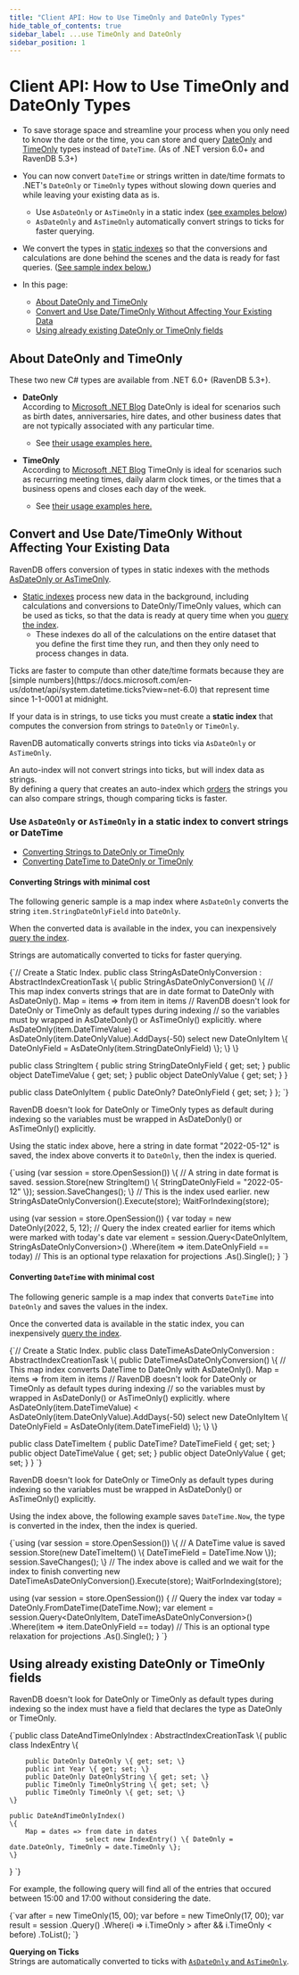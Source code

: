 ```yaml
---
title: "Client API: How to Use TimeOnly and DateOnly Types"
hide_table_of_contents: true
sidebar_label: ...use TimeOnly and DateOnly
sidebar_position: 1
---
```



# Client API: How to Use TimeOnly and DateOnly Types
<Admonition type="note" title="Note">

* To save storage space and streamline your process when you only need to know the date or the time, you can store and query 
  [DateOnly](https://devblogs.microsoft.com/dotnet/date-time-and-time-zone-enhancements-in-net-6/#the-dateonly-type) 
  and [TimeOnly](https://devblogs.microsoft.com/dotnet/date-time-and-time-zone-enhancements-in-net-6/#the-timeonly-type) types 
  instead of `DateTime`. (As of .NET version 6.0+ and RavenDB 5.3+)

* You can now convert `DateTime` or strings written in date/time formats to .NET's 
  `DateOnly` or `TimeOnly` types without slowing down queries and while leaving your existing data as is.  
   * Use `AsDateOnly` or `AsTimeOnly` in a static index ([see examples below](../../client-api/how-to/using-timeonly-and-dateonly.mdx#use--or--in-a-static-index-to-convert-strings-or-datetime))
   * `AsDateOnly` and `AsTimeOnly` automatically convert strings to ticks for faster querying.  

* We convert the types in [static indexes](../../indexes/map-indexes.mdx) so that the conversions and calculations are done behind the scenes
  and the data is ready for fast queries. ([See sample index below.](../../client-api/how-to/using-timeonly-and-dateonly.mdx#convert-and-use-date/timeonly-without-affecting-your-existing-data))  

* In this page: 
   * [About DateOnly and TimeOnly](../../client-api/how-to/using-timeonly-and-dateonly.mdx#about-dateonly-and-timeonly) 
   * [Convert and Use Date/TimeOnly Without Affecting Your Existing Data](../../client-api/how-to/using-timeonly-and-dateonly.mdx#convert-and-use-date/timeonly-without-affecting-your-existing-data) 
   * [Using already existing DateOnly or TimeOnly fields](../../client-api/how-to/using-timeonly-and-dateonly.mdx#using-already-existing-dateonly-or-timeonly-fields) 

</Admonition>

## About DateOnly and TimeOnly

These two new C# types are available from .NET 6.0+ (RavenDB 5.3+).  

* **DateOnly**  
  According to [Microsoft .NET Blog](https://devblogs.microsoft.com/dotnet/date-time-and-time-zone-enhancements-in-net-6/#the-dateonly-type)
  DateOnly is ideal for scenarios such as birth dates, anniversaries, hire dates, 
  and other business dates that are not typically associated with any particular time. 
  * See [their usage examples here.](https://devblogs.microsoft.com/dotnet/date-time-and-time-zone-enhancements-in-net-6/#the-dateonly-type)

* **TimeOnly**  
  According to [Microsoft .NET Blog](https://devblogs.microsoft.com/dotnet/date-time-and-time-zone-enhancements-in-net-6/#the-timeonly-type)
  TimeOnly is ideal for scenarios such as recurring meeting times, daily alarm clock times, 
  or the times that a business opens and closes each day of the week.
  * See [their usage examples here.](https://devblogs.microsoft.com/dotnet/date-time-and-time-zone-enhancements-in-net-6/#the-timeonly-type)



## Convert and Use Date/TimeOnly Without Affecting Your Existing Data

RavenDB offers conversion of types in static indexes with the methods [AsDateOnly or AsTimeOnly](../../client-api/how-to/using-timeonly-and-dateonly.mdx#use--or--in-a-static-index-to-convert-strings-or-datetime).

* [Static indexes](../../indexes/indexing-basics.mdx) process new data in the background, 
  including calculations and conversions to DateOnly/TimeOnly values, which can be used as ticks, 
  so that the data is ready at query time when you [query the index](../../indexes/querying/query-index.mdx).  
    * These indexes do all of the calculations on the entire dataset that you define the first time they run, and then they only need to 
      process changes in data. 

<Admonition type="info" title="Ticks" id="ticks" href="#ticks">
Ticks are faster to compute than other date/time formats because they are [simple numbers](https://docs.microsoft.com/en-us/dotnet/api/system.datetime.ticks?view=net-6.0) 
that represent time since 1-1-0001 at midnight.

If your data is in strings, to use ticks you must create a **static index** 
that computes the conversion from strings to `DateOnly` or `TimeOnly`.  

RavenDB automatically converts strings into ticks via `AsDateOnly` or `AsTimeOnly`.  

An auto-index will not convert strings into ticks, but will index data as strings.  
By defining a query that creates an auto-index which [orders](../../indexes/querying/sorting.mdx) the strings you can also compare strings, 
though comparing ticks is faster.  
</Admonition>

### Use `AsDateOnly` or `AsTimeOnly` in a static index to convert strings or DateTime

* [Converting Strings to DateOnly or TimeOnly](../../client-api/how-to/using-timeonly-and-dateonly.mdx#converting-strings-with-minimal-cost)
* [Converting DateTime to DateOnly or TimeOnly](../../client-api/how-to/using-timeonly-and-dateonly.mdx#converting--with-minimal-cost)

#### Converting Strings with minimal cost

The following generic sample is a map index where `AsDateOnly` converts the string `item.StringDateOnlyField` into `DateOnly`.  

When the converted data is available in the index, you can inexpensively [query the index](../../indexes/querying/query-index.mdx).

Strings are automatically converted to ticks for faster querying.  

<TabItem value="IndexConvertsStringsWithAsDateOnlySample" label="IndexConvertsStringsWithAsDateOnlySample">
<CodeBlock language="csharp">
{`// Create a Static Index.
public class StringAsDateOnlyConversion : AbstractIndexCreationTask<StringItem, DateOnlyItem>
\{
    public StringAsDateOnlyConversion()
    \{
        // This map index converts strings that are in date format to DateOnly with AsDateOnly().
        Map = items => from item in items
                       // RavenDB doesn't look for DateOnly or TimeOnly as default types during indexing
                       // so the variables must by wrapped in AsDateDonly() or AsTimeOnly() explicitly.
                       where AsDateOnly(item.DateTimeValue) < AsDateOnly(item.DateOnlyValue).AddDays(-50)
                           select new DateOnlyItem \{ DateOnlyField = AsDateOnly(item.StringDateOnlyField) \};
    \}
\}

public class StringItem
\{
    public string StringDateOnlyField \{ get; set; \}
    public object DateTimeValue \{ get; set; \}
    public object DateOnlyValue \{ get; set; \}
\}

public class DateOnlyItem
\{
    public DateOnly? DateOnlyField \{ get; set; \}
\};
`}
</CodeBlock>
</TabItem>

<Admonition type="note" title="Note">
RavenDB doesn't look for DateOnly or TimeOnly types as default during indexing
so the variables must be wrapped in AsDateDonly() or AsTimeOnly() explicitly.
</Admonition>

Using the static index above, here a string in date format "2022-05-12" is saved, the index above converts it to `DateOnly`, then 
the index is queried.  

<TabItem value="AsDateOnlyStringToDateOnlyQuerySample" label="AsDateOnlyStringToDateOnlyQuerySample">
<CodeBlock language="csharp">
{`using (var session = store.OpenSession())
\{
    // A string in date format is saved.
    session.Store(new StringItem()
    \{
        StringDateOnlyField = "2022-05-12"
    \});
    session.SaveChanges();
\}
// This is the index used earlier.
new StringAsDateOnlyConversion().Execute(store);
WaitForIndexing(store);

using (var session = store.OpenSession())
\{
    var today = new DateOnly(2022, 5, 12);
    // Query the index created earlier for items which were marked with today's date
    var element = session.Query<DateOnlyItem, StringAsDateOnlyConversion>()
        .Where(item => item.DateOnlyField == today)
        // This is an optional type relaxation for projections 
        .As<StringItem>().Single();
\}
`}
</CodeBlock>
</TabItem>
#### Converting `DateTime` with minimal cost

The following generic sample is a map index that converts `DateTime` into `DateOnly` and saves the values in the index.

Once the converted data is available in the static index, you can inexpensively [query the index](../../indexes/querying/query-index.mdx).

<TabItem value="IndexConvertsDateTimeWithAsDateOnlySample" label="IndexConvertsDateTimeWithAsDateOnlySample">
<CodeBlock language="csharp">
{`// Create a Static Index.
public class DateTimeAsDateOnlyConversion : AbstractIndexCreationTask<DateTimeItem, DateOnlyItem>
\{
    public DateTimeAsDateOnlyConversion()
    \{
        // This map index converts DateTime to DateOnly with AsDateOnly().
        Map = items => from item in items
                           // RavenDB doesn't look for DateOnly or TimeOnly as default types during indexing
                           // so the variables must by wrapped in AsDateDonly() or AsTimeOnly() explicitly.
                           where AsDateOnly(item.DateTimeValue) < AsDateOnly(item.DateOnlyValue).AddDays(-50)
                           select new DateOnlyItem \{ DateOnlyField = AsDateOnly(item.DateTimeField) \};
    \}
\}

public class DateTimeItem
\{
    public DateTime? DateTimeField \{ get; set; \}
    public object DateTimeValue \{ get; set; \}
    public object DateOnlyValue \{ get; set; \}
\}
`}
</CodeBlock>
</TabItem>

<Admonition type="note" title="Note">
RavenDB doesn't look for DateOnly or TimeOnly as default types during indexing
so the variables must be wrapped in AsDateDonly() or AsTimeOnly() explicitly.
</Admonition>

Using the index above, the following example saves `DateTime.Now`, the type is converted in the index, then 
the index is queried. 

<TabItem value="AsDateOnlyDateTimeToDateOnlyQuerySample" label="AsDateOnlyDateTimeToDateOnlyQuerySample">
<CodeBlock language="csharp">
{`using (var session = store.OpenSession()) 
\{
// A DateTime value is saved
session.Store(new DateTimeItem()
\{
    DateTimeField = DateTime.Now
\});
session.SaveChanges();
\}
// The index above is called and we wait for the index to finish converting
new DateTimeAsDateOnlyConversion().Execute(store);
WaitForIndexing(store);

using (var session = store.OpenSession())
\{
    // Query the index
    var today = DateOnly.FromDateTime(DateTime.Now);
    var element = session.Query<DateOnlyItem, DateTimeAsDateOnlyConversion>()
        .Where(item => item.DateOnlyField == today)
        // This is an optional type relaxation for projections 
        .As<DateTimeItem>().Single();
\}
`}
</CodeBlock>
</TabItem>




## Using already existing DateOnly or TimeOnly fields 

RavenDB doesn't look for DateOnly or TimeOnly as default types during indexing 
so the index must have a field that declares the type as DateOnly or TimeOnly. 

<TabItem value="DateAndTimeOnlyIndexSample" label="DateAndTimeOnlyIndexSample">
<CodeBlock language="csharp">
{`public class DateAndTimeOnlyIndex : AbstractIndexCreationTask<DateAndTimeOnly, DateAndTimeOnlyIndex.IndexEntry>
\{
    public class IndexEntry
    \{

        public DateOnly DateOnly \{ get; set; \}
        public int Year \{ get; set; \}
        public DateOnly DateOnlyString \{ get; set; \}
        public TimeOnly TimeOnlyString \{ get; set; \}
        public TimeOnly TimeOnly \{ get; set; \}
    \}

    public DateAndTimeOnlyIndex()
    \{
        Map = dates => from date in dates
                       select new IndexEntry() \{ DateOnly = date.DateOnly, TimeOnly = date.TimeOnly \};
    \}

\}
`}
</CodeBlock>
</TabItem>

For example, the following query will find all of the entries that occured between 15:00 and 17:00 
without considering the date.

<TabItem value="TimeOnly_between15-17" label="TimeOnly_between15-17">
<CodeBlock language="csharp">
{`var after = new TimeOnly(15, 00);
var before = new TimeOnly(17, 00);
var result = session
.Query<DateAndTimeOnly>()
.Where(i => i.TimeOnly > after && i.TimeOnly < before)
.ToList();
`}
</CodeBlock>
</TabItem>

**Querying on Ticks**  
Strings are automatically converted to ticks with [`AsDateOnly` and `AsTimeOnly`](../../client-api/how-to/using-timeonly-and-dateonly.mdx#use--or--in-a-static-index-to-convert-strings-or-datetime).  









